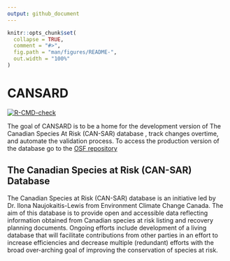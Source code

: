 ```yaml
---
output: github_document
---
```


<!-- README.md is generated from README.Rmd. Please edit that file -->

```r
knitr::opts_chunk$set(
  collapse = TRUE,
  comment = "#>",
  fig.path = "man/figures/README-",
  out.width = "100%"
)
```

# CANSARD

<!-- badges: start -->
  [![R-CMD-check](https://github.com/LandSciTech/CANSARD/workflows/R-CMD-check/badge.svg)](https://github.com/LandSciTech/CANSARD/actions)
  <!-- badges: end -->

The goal of CANSARD is to be a home for the development version of The Canadian Species At Risk (CAN-SAR) database , track changes overtime, and automate the validation process. To access the production version of the database go to the [OSF repository](https://osf.io/e4a58/)

## The Canadian Species at Risk (CAN-SAR) Database

The Canadian Species at Risk (CAN-SAR) database is an initiative led by Dr. Ilona Naujokaitis-Lewis from Environment Climate Change Canada. The aim of this database is to provide open and accessible data reflecting information obtained from Canadian species at risk listing and recovery planning documents. Ongoing efforts include development of a living database that will facilitate contributions from other parties in an effort to increase efficiencies and decrease multiple (redundant) efforts with the broad over-arching goal of improving the conservation of species at risk.


